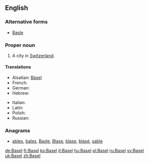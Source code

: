 ==English==

===Alternative forms===
* [[Basle]]

===Proper noun===
{{en-proper noun}}

# A city in [[Switzerland]].

====Translations====
{{trans-top|city in Switzerland}}
* Alsatian: [[Bàsel]]
* French: {{t+|fr|Bâle}}
* German: {{t+|de|Basel}}
* Hebrew: {{t|he|באזל|tr=bazel}}
{{trans-mid}}
* Italian: {{t+|it|Basilea|f}}
* Latin: {{t-|la|Basilea|f}}
* Polish: {{t+|pl|Bazylea|f}}
* Russian: {{t|ru|Базель|m|sc=Cyrl|tr=Bázel'|alt=Ба́зель}}
{{trans-bottom}}

===Anagrams===
* [[ables#English|ables]], [[bales#English|bales]], [[Basle#English|Basle]], [[Blase#English|Blase]], [[blase#English|blase]], [[blasé#English|blasé]], [[sable#English|sable]]

[[de:Basel]]
[[fr:Basel]]
[[ko:Basel]]
[[it:Basel]]
[[hu:Basel]]
[[pl:Basel]]
[[ru:Basel]]
[[sv:Basel]]
[[uk:Basel]]
[[zh:Basel]]